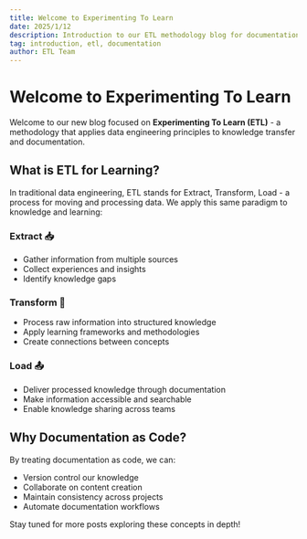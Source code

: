 ```yaml
---
title: Welcome to Experimenting To Learn
date: 2025/1/12
description: Introduction to our ETL methodology blog for documentation and learning
tag: introduction, etl, documentation
author: ETL Team
---
```


# Welcome to Experimenting To Learn

Welcome to our new blog focused on **Experimenting To Learn (ETL)** - a methodology that applies data engineering principles to knowledge transfer and documentation.

## What is ETL for Learning?

In traditional data engineering, ETL stands for Extract, Transform, Load - a process for moving and processing data. We apply this same paradigm to knowledge and learning:

### Extract 📥
- Gather information from multiple sources
- Collect experiences and insights
- Identify knowledge gaps

### Transform 🔄
- Process raw information into structured knowledge
- Apply learning frameworks and methodologies
- Create connections between concepts

### Load 📤
- Deliver processed knowledge through documentation
- Make information accessible and searchable
- Enable knowledge sharing across teams

## Why Documentation as Code?

By treating documentation as code, we can:
- Version control our knowledge
- Collaborate on content creation
- Maintain consistency across projects
- Automate documentation workflows

Stay tuned for more posts exploring these concepts in depth!
